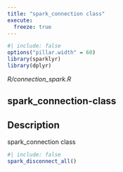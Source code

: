 ```yaml
---
title: "spark_connection class"
execute:
  freeze: true
---
```


```r
#| include: false
options("pillar.width" = 60)
library(sparklyr) 
library(dplyr)
```

*R/connection_spark.R*

## spark_connection-class

## Description
 spark_connection class 











```r
#| include: false
spark_disconnect_all()
```
